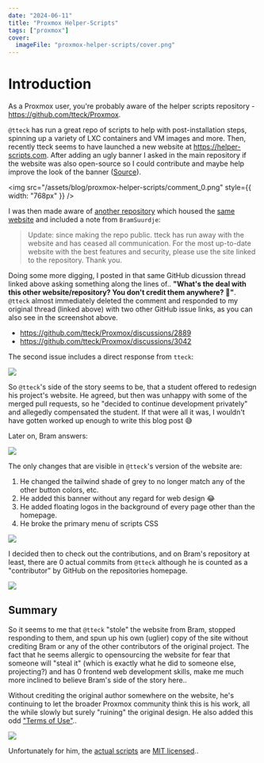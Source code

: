 ```yaml
---
date: "2024-06-11"
title: "Proxmox Helper-Scripts"
tags: ["proxmox"]
cover:
  imageFile: "proxmox-helper-scripts/cover.png"
---
```


# Introduction

As a Proxmox user, you're probably aware of the helper scripts repository - https://github.com/tteck/Proxmox. 

`@tteck` has run a great repo of scripts to help with post-installation steps, spinning up a variety of LXC containers and VM images and more. Then, recently tteck seems to have launched a new website at https://helper-scripts.com. After adding an ugly banner I asked in the main repository if the website was also open-source so I could contribute and maybe help improve the look of the banner ([Source](https://github.com/tteck/Proxmox/discussions/3081#discussioncomment-9687860)).

<img src="/assets/blog/proxmox-helper-scripts/comment_0.png" style={{ width: "768px" }} />

I was then made aware of [another repository](https://github.com/BramSuurdje/proxmox-helper-scripts) which housed the [same website](https://phs.bramsuurd.nl/) and included a note from `BramSuurdje`:

> Update: since making the repo public. tteck has run away with the website and has ceased all communication. For the most up-to-date website with the best features and security, please use the site linked to the repository. Thank you.

Doing some more digging, I posted in that same GitHub dicussion thread linked above asking something along the lines of.. **"What's the deal with this other website/repository? You don't credit them anywhere? :thinking:"**. `@tteck` almost immediately deleted the comment and responded to my original thread (linked above) with two other GitHub issue links, as you can also see in the screenshot above. 

- https://github.com/tteck/Proxmox/discussions/2889
- https://github.com/tteck/Proxmox/discussions/3042

The second issue includes a direct response from `tteck`:

![](/assets/blog/proxmox-helper-scripts/thread0_0.png)

So `@tteck`'s side of the story seems to be, that a student offered to redesign his project's website. He agreed, but then was unhappy with some of the merged pull requests, so he "decided to continue development privately" and allegedly compensated the student. If that were all it was, I wouldn't have gotten worked up enough to write this blog post 😅

Later on, Bram answers:

![](/assets/blog/proxmox-helper-scripts/thread0_1.png)

The only changes that are visible in `@tteck`'s version of the website are:

1. He changed the tailwind shade of grey to no longer match any of the other button colors, etc. 
2. He added this banner without any regard for web design 😂 
3. He added floating logos in the background of every page other than the homepage.
4. He broke the primary menu of scripts CSS

![](/assets/blog/proxmox-helper-scripts/homepage_0.png)

I decided then to check out the contributions, and on Bram's repository at least, there are 0 actual commits from `@tteck` although he is counted as a "contributor" by GitHub on the repositories homepage.

![](/assets/blog/proxmox-helper-scripts/contributions_1.png)


## Summary

So it seems to me that `@tteck` "stole" the website from Bram, stopped responding to them, and spun up his own (uglier) copy of the site without crediting Bram or any of the other contributors of the original project. The fact that he seems allergic to opensourcing the website for fear that someone will "steal it" (which is exactly what he did to someone else, projecting?) and has 0 frontend web development skills, make me much more inclined to believe Bram's side of the story here..

Without crediting the original author somewhere on the website, he's continuing to let the broader Proxmox community think this is his work, all the while slowly but surely "ruining" the original design. He also added this odd ["Terms of Use"](https://helper-scripts.com/terms-of-use)..

![](/assets/blog/proxmox-helper-scripts/tos_0.png)

Unfortunately for him, the [actual scripts](https://github.com/tteck/Proxmox) are [MIT licensed](https://github.com/tteck/Proxmox/blob/main/LICENSE)..
